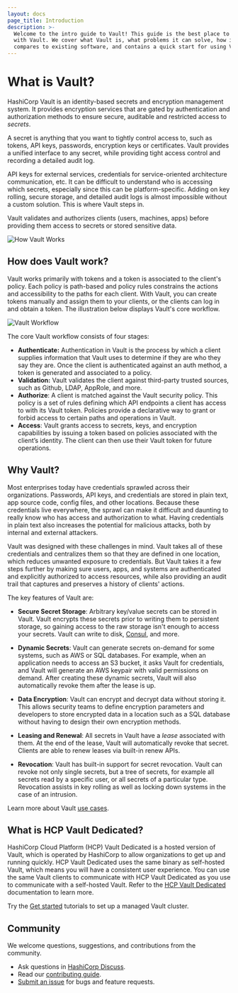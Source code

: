 ```yaml
---
layout: docs
page_title: Introduction
description: >-
  Welcome to the intro guide to Vault! This guide is the best place to start
  with Vault. We cover what Vault is, what problems it can solve, how it
  compares to existing software, and contains a quick start for using Vault.
---
```


# What is Vault?

HashiCorp Vault is an identity-based secrets and encryption management system.
It provides encryption services that are gated by authentication and authorization 
methods to ensure secure, auditable and restricted access to _secrets_. 

A secret is anything that you want to tightly control access to, such as tokens,
API keys, passwords, encryption keys or certificates. Vault provides a unified
interface to any secret, while providing tight access control and recording a
detailed audit log.

API keys for external services, credentials for service-oriented architecture
communication, etc. It can be difficult to understand who is accessing which
secrets, especially since this can be platform-specific. Adding on key rolling,
secure storage, and detailed audit logs is almost impossible without a custom
solution. This is where Vault steps in.

Vault validates and authorizes clients (users, machines, apps) before providing
them access to secrets or stored sensitive data.

![How Vault Works](/img/how-vault-works.png)


## How does Vault work?

Vault works primarily with tokens and a token is associated to the client's policy. Each policy is path-based and policy rules constrains the actions and accessibility to the paths for each client. With Vault, you can create tokens manually and assign them to your clients, or the clients can log in and obtain a token. The illustration below displays Vault's core workflow.

![Vault Workflow](/img/vault-workflow-diagram1.png)

 The core Vault workflow consists of four stages:

- **Authenticate:** Authentication in Vault is the process by which a client supplies information that Vault uses to determine if they are who they say they are. Once the client is authenticated against an auth method, a token is generated and associated to a policy.
- **Validation:** Vault validates the client against third-party trusted sources, such as Github, LDAP, AppRole, and more.
- **Authorize**: A client is matched against the Vault security policy.  This policy is a set of rules defining which API endpoints a client has access to with its Vault token. Policies provide a declarative way to grant or forbid access to certain paths and operations in Vault.
- **Access**: Vault grants access to secrets, keys, and encryption capabilities by issuing a token based on policies associated with the client’s identity. The client can then use their Vault token for future operations.

## Why Vault?

Most enterprises today have credentials sprawled across their organizations. Passwords, API keys, and credentials are stored in plain text, app source code, config files, and other locations. Because these credentials live everywhere, the sprawl can make it difficult and daunting to really know who has access and authorization to what. Having credentials in plain text also increases the potential for malicious attacks, both by internal and external attackers.

Vault was designed with these challenges in mind. Vault takes all of these credentials and centralizes them so that they are defined in one location, which reduces unwanted exposure to credentials. But Vault takes it a few steps further by making sure users, apps, and systems are authenticated and explicitly authorized to access resources, while also providing an audit trail that captures and preserves a history of clients' actions.

The key features of Vault are:

- **Secure Secret Storage**: Arbitrary key/value secrets can be stored
  in Vault. Vault encrypts these secrets prior to writing them to persistent
  storage, so gaining access to the raw storage isn't enough to access
  your secrets. Vault can write to disk, [Consul](https://www.consul.io/),
  and more.

- **Dynamic Secrets**: Vault can generate secrets on-demand for some
  systems, such as AWS or SQL databases. For example, when an application
  needs to access an S3 bucket, it asks Vault for credentials, and Vault
  will generate an AWS keypair with valid permissions on demand. After
  creating these dynamic secrets, Vault will also automatically revoke them
  after the lease is up.

- **Data Encryption**: Vault can encrypt and decrypt data without storing
  it. This allows security teams to define encryption parameters and
  developers to store encrypted data in a location such as a SQL database
  without having to design their own encryption methods.

- **Leasing and Renewal**: All secrets in Vault have a _lease_ associated
  with them. At the end of the lease, Vault will automatically revoke that
  secret. Clients are able to renew leases via built-in renew APIs.

- **Revocation**: Vault has built-in support for secret revocation. Vault
  can revoke not only single secrets, but a tree of secrets, for example
  all secrets read by a specific user, or all secrets of a particular type.
  Revocation assists in key rolling as well as locking down systems in the
  case of an intrusion.

<Tip title="Vault use cases">

Learn more about Vault [use cases](/vault/docs/use-cases).

</Tip>

## What is HCP Vault Dedicated?

HashiCorp Cloud Platform (HCP) Vault Dedicated is a hosted version of Vault, which is operated by HashiCorp to allow organizations to get up and running quickly. HCP Vault Dedicated uses the same binary as self-hosted Vault, which means you will have a consistent user experience. You can use the same Vault clients to communicate with HCP Vault Dedicated as you use to communicate with a self-hosted Vault. Refer to the [HCP Vault Dedicated](/hcp/docs/vault) documentation to learn more.

<Tip title="Hands-on">

Try the [Get started](/vault/tutorials/cloud) tutorials to set up a managed
Vault cluster.

</Tip>

## Community

We welcome questions, suggestions, and contributions from the community.

- Ask questions in [HashiCorp Discuss](https://discuss.hashicorp.com/c/vault/30).
- Read our [contributing guide](https://github.com/hashicorp/vault/blob/main/CONTRIBUTING.md).
- [Submit an issue](https://github.com/hashicorp/vault/issues/new/choose) for bugs and feature requests.
